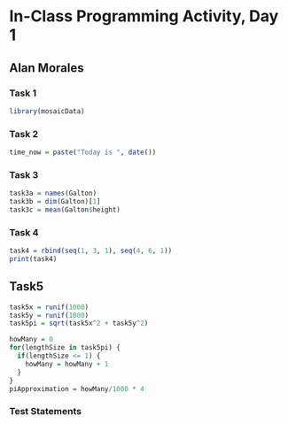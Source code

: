 # In-Class Programming Activity, Day 1

## Alan Morales

### Task 1

```r
library(mosaicData)
```

### Task 2

```r
time_now = paste("Today is ", date())
```

### Task 3
```r
task3a = names(Galton)
task3b = dim(Galton)[1]
task3c = mean(Galton$height)
```
### Task 4

```r
task4 = rbind(seq(1, 3, 1), seq(4, 6, 1))
print(task4)
```

## Task5

```r
task5x = runif(1000)
task5y = runif(1000)
task5pi = sqrt(task5x^2 + task5y^2)

howMany = 0
for(lengthSize in task5pi) {
  if(lengthSize <= 1) {
    howMany = howMany + 1
  }
}
piApproximation = howMany/1000 * 4
```

### Test Statements

